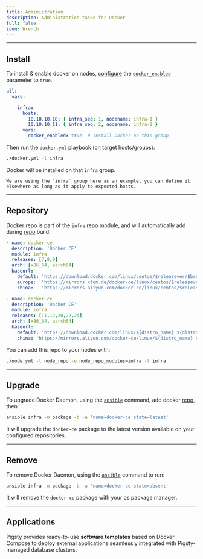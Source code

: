 ```yaml
---
title: Administration
description: Administration tasks for Docker
full: false
icon: Wrench
---
```






--------

## Install

To install & enable docker on nodes, [configure](/docs/docker/config) the [`docker_enabled`](/docs/docker/param#docker_enabled) parameter to `true`.

```yaml
all:
  vars:

    infra:
      hosts:
        10.10.10.10: { infra_seq: 1, nodename: infra-1 }
        10.10.10.11: { infra_seq: 2, nodename: infra-2 }
      vars:
        docker_enabled: true  # Install Docker on this group
```

Then run the `docker.yml` playbook (on target hosts/groups):

```bash
./docker.yml -l infra
```

Docker will be installed on that `infra` group.

<Callout title="infra is a placeholder" type="warn">

    We are using the `infra` group here as an example, you can define it elsewhere as long as it apply to expected hosts.

</Callout>


--------

## Repository

Docker repo is part of the `infra` repo module, and will automatically add during [repo](/docs/infra/repo) build.

```yaml tab="EL"
- name: docker-ce
  description: 'Docker CE'
  module: infra
  releases: [7,8,9]
  arch: [x86_64, aarch64]
  baseurl:
    default: 'https://download.docker.com/linux/centos/$releasever/$basearch/stable'
    europe:  'https://mirrors.xtom.de/docker-ce/linux/centos/$releasever/$basearch/stable'
    china:   'https://mirrors.aliyun.com/docker-ce/linux/centos/$releasever/$basearch/stable'
```
```yaml tab="Debian/Ubuntu"
- name: docker-ce
  description: 'Docker CE'
  module: infra
  releases: [11,12,20,22,24]
  arch: [x86_64, aarch64]
  baseurl:
    default: 'https://download.docker.com/linux/${distro_name} ${distro_codename} stable'
    china: 'https://mirrors.aliyun.com/docker-ce/linux/${distro_name} ${distro_codename} stable'
```

You can add this repo to your nodes with:

```bash
./node.yml -t node_repo -e node_repo_modules=infra -l infra
```


--------

## Upgrade

To upgrade Docker Daemon, using the [`ansible`](/docs/admin/ansible) command, add docker [repo](#repository), then:

```bash title="~/pigsty"
ansible infra -m package -b -a 'name=docker-ce state=latest'
```

It will upgrade the `docker-ce` package to the latest version available on your configured repositories.



--------

## Remove

To remove Docker Daemon, using the [`ansible`](/docs/admin/ansible) command to run:

```bash title="~/pigsty"
ansible infra -m package -b -a 'name=docker-ce state=absent'
```

It will remove the `docker-ce` package with your os package manager.

--------

## Applications

Pigsty provides ready-to-use **software templates** based on Docker Compose to deploy external applications
seamlessly integrated with Pigsty-managed database clusters.